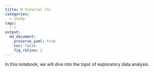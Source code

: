 ```yaml
---
title: R Tutorial (5)
categories:
  - study
tags:
  - r
output: 
  md_document:
    preserve_yaml: true
    toc: false
    fig_retina: 2
---
```


In this notebook, we will dive into the topic of exploratory data analysis. 
